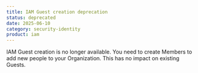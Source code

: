 ```yaml
---
title: IAM Guest creation deprecation
status: deprecated
date: 2025-06-10
category: security-identity
product: iam
---
```


IAM Guest creation is no longer available. You need to create Members to add new people to your Organization. This has no impact on existing Guests.

